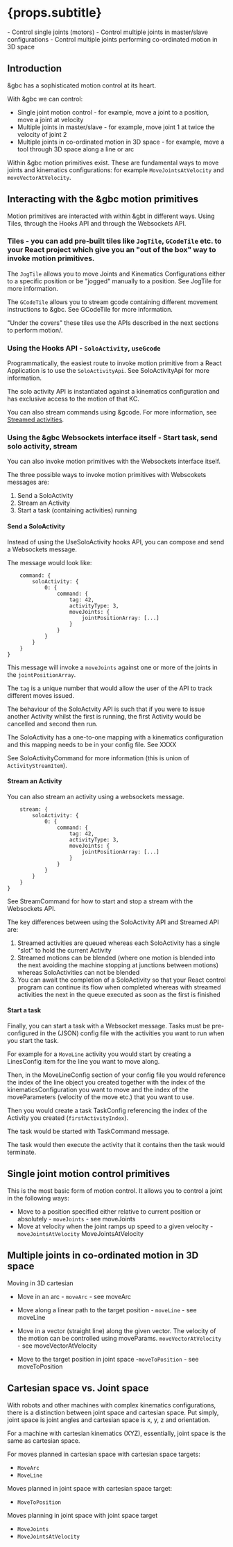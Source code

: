 

# {props.subtitle}
<Tldr>
    - Control single joints (motors)
    - Control multiple joints in master/slave configurations
    - Control multiple joints performing co-ordinated motion in 3D space
</Tldr>

## Introduction

&gbc has a sophisticated motion control at its heart.

With &gbc we can control:

* Single joint motion control - for example, move a joint to a position, move a joint at velocity
* Multiple joints in master/slave - for example, move joint 1 at twice the velocity of joint 2
* Multiple joints in co-ordinated motion in 3D space - for example, move a tool through 3D space along a line or arc

Within &gbc motion primitives exist. These are fundamental ways to move joints and kinematics configurations: for example `MoveJointsAtVelocity` and `moveVectorAtVelocity`.

## Interacting with the &gbc motion primitives

Motion primitives are interacted with within &gbt in different ways. Using Tiles, through the Hooks API and through the Websockets API.

### **Tiles** - you can add pre-built tiles like `JogTile`, `GCodeTile` etc. to your React project which give you an "out of the box" way to invoke motion primitives.

The `JogTile` allows you to move Joints and Kinematics Configurations either to a specific position or be "jogged" manually to a position. See <GlowsiteLink to="/docs/gbr/tiles/JogTile">JogTile</GlowsiteLink> for more information.

The `GCodeTile` allows you to stream gcode containing different movement instructions to &gbc. See <GlowsiteLink to="/docs/gbr/tiles/GCodeTile">GCodeTile</GlowsiteLink> for more information.

"Under the covers" these tiles use the APIs described in the next sections to perform motion/.

### **Using the Hooks API** - `SoloActivity`, `useGcode`

Programmatically, the easiest route to invoke motion primitive from a React Application is to use the `SoloActivityApi`. See <GlowsiteLink to="/docs/types/SoloActivityApi">SoloActivityApi</GlowsiteLink> for more information.

The solo activity API is instantiated against a kinematics configuration and has exclusive access to the motion of that KC.

You can also stream commands using &gcode. For more information, see [Streamed activities](/docs/gbr/gcode).

### **Using the &gbc Websockets interface itself** - Start task, send solo activity, stream

You can also invoke motion primitives with the Websockets interface itself.

The three possible ways to invoke motion primitives with Webscokets messages are:

1. Send a SoloActivity
1. Stream an Activity
1. Start a task (containing activities) running

#### Send a SoloActivity

Instead of using the UseSoloActivity hooks API, you can compose and send a Websockets message.

The message would look like:

```json{
    command: {
        soloActivity: {
            0: {
                command: {
                    tag: 42,
                    activityType: 3,
                    moveJoints: {
                        jointPositionArray: [...]
                    }
                }
            }
        }
    }
}
```

This message will invoke a `moveJoints` against one or more of the joints in the `jointPositionArray`.

The `tag` is a unique number that would allow the user of the API to track different moves issued.

The behaviour of the SoloActvity API is such that if you were to issue another Activity whilst the first is running, the first Activity would be cancelled and second then run.

The SoloActivity has a one-to-one mapping with a kinematics configuration and this mapping needs to be in your config file. See XXXX

See <GlowsiteLink to="/docs/types/SoloActivityCommand">SoloActivityCommand</GlowsiteLink> for more information (this is union of `ActivityStreamItem`).

#### Stream an Activity

You can also stream an activity using a websockets message.

```json{
    stream: {
        soloActivity: {
            0: {
                command: {
                    tag: 42,
                    activityType: 3,
                    moveJoints: {
                        jointPositionArray: [...]
                    }
                }
            }
        }
    }
}
```

See <GlowsiteLink to="/docs/types/StreamCommand">StreamCommand</GlowsiteLink> for how to start and stop a stream with the Websockets API.

The key differences between using the SoloActivity API and Streamed API are:

1. Streamed activities are queued whereas each SoloActivity has a single "slot" to hold the current Activity
1. Streamed motions can be blended (where one motion is blended into the next avoiding the machine stopping at junctions between motions) whereas SoloActivities can not be blended
1. You can await the completion of a SoloActivity so that your React control program can continue its flow when completed whereas with streamed activities the next in the queue executed as soon as the first is finished

#### Start a task

Finally, you can start a task with a Websocket message. Tasks must be pre-configured in the (JSON) config file with the activities you want to run when you start the task.

For example for a `MoveLine` activity you would start by creating a <GlowsiteLink to="/docs/types/LinesConfig">LinesConfig</GlowsiteLink> item for the line you want to move along.

Then, in the <GlowsiteLink to="/docs/types/MoveLineConfig">MoveLineConfig</GlowsiteLink> section of your config file you would reference the index of the line object you created together with the index of the kinematicsConfiguration you want to move and the index of the moveParameters (velocity of the move etc.) that you want to use.

Then you would create a task <GlowsiteLink to="/docs/types/TaskConfig">TaskConfig</GlowsiteLink> referencing the index of the Activity you created (`firstActivityIndex`).

The task would be started with <GlowsiteLink to="/docs/types/TaskCommand">TaskCommand message</GlowsiteLink>.

The task would then execute the activity that it contains then the task would terminate.

## Single joint motion control primitives

This is the most basic form of motion control. It allows you to control a joint in the following ways:

* Move to a position specified either relative to current position or absolutely - `moveJoints` - see <GlowsiteLink to="/docs/types/MoveJointsStream">moveJoints</GlowsiteLink>
* Move at velocity when the joint ramps up speed to a given velocity - `moveJointsAtVelocity` <GlowsiteLink to = "/docs/types/MoveJointsAtVelocityStream">MoveJointsAtVelocity</GlowsiteLink>

## Multiple joints in co-ordinated motion in 3D space

Moving in 3D cartesian

* Move in an arc - `moveArc` - see <GlowsiteLink to = "/docs/types/MoveArcStream">moveArc</GlowsiteLink>

* Move along a linear path to the target position - `moveLine` - see <GlowsiteLink to = "/docs/types/MoveLineStream">moveLine</GlowsiteLink>

* Move in a vector (straight line) along the given vector. The velocity of the motion can be controlled using moveParams. `moveVectorAtVelocity` - see <GlowsiteLink to = "/docs/types/MoveVectorAtVelocityStream">moveVectorAtVelocity</GlowsiteLink>

* Move to the target position in joint space -`moveToPosition` - see <GlowsiteLink to = "/docs/types/MoveToPositionStream">moveToPosition</GlowsiteLink>

## Cartesian space vs. Joint space

With robots and other machines with complex kinematics configurations, there is a distinction between joint space and cartesian space. Put simply, joint space is joint angles and cartesian space is x, y, z and orientation.

For a machine with cartesian kinematics (XYZ), essentially, joint space is the same as cartesian space.

For moves planned in cartesian space with cartesian space targets:

* `MoveArc`
* `MoveLine`

Moves planned in joint space with cartesian space target:

* `MoveToPosition`

Moves planning in joint space with joint space target

* `MoveJoints`
* `MoveJointsAtVelocity`

